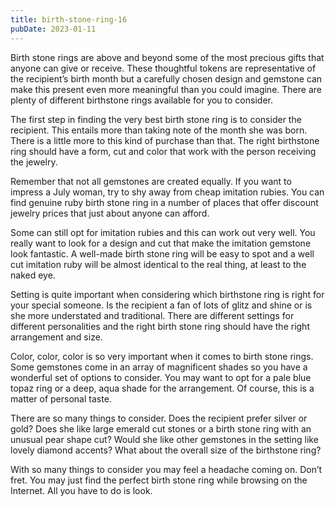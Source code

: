 ```yaml
---
title: birth-stone-ring-16
pubDate: 2023-01-11
---
```


Birth stone rings are above and beyond some of the most precious gifts that anyone can give or receive. These thoughtful tokens are representative of the recipient’s birth month but a carefully chosen design and gemstone can make this present even more meaningful than you could imagine. There are plenty of different birthstone rings available for you to consider.

The first step in finding the very best birth stone ring is to consider the recipient. This entails more than taking note of the month she was born. There is a little more to this kind of purchase than that. The right birthstone ring should have a form, cut and color that work with the person receiving the jewelry. 

Remember that not all gemstones are created equally. If you want to impress a July woman, try to shy away from cheap imitation rubies. You can find genuine ruby birth stone ring in a number of places that offer discount jewelry prices that just about anyone can afford. 

Some can still opt for imitation rubies and this can work out very well. You really want to look for a design and cut that make the imitation gemstone look fantastic. A well-made birth stone ring will be easy to spot and a well cut imitation ruby will be almost identical to the real thing, at least to the naked eye. 

Setting is quite important when considering which birthstone ring is right for your special someone. Is the recipient a fan of lots of glitz and shine or is she more understated and traditional. There are different settings for different personalities and the right birth stone ring should have the right arrangement and size.

Color, color, color is so very important when it comes to birth stone rings. Some gemstones come in an array of magnificent shades so you have a wonderful set of options to consider. You may want to opt for a pale blue topaz ring or a deep, aqua shade for the arrangement. Of course, this is a matter of personal taste.

There are so many things to consider. Does the recipient prefer silver or gold? Does she like large emerald cut stones or a birth stone ring with an unusual pear shape cut? Would she like other gemstones in the setting like lovely diamond accents? What about the overall size of the birthstone ring?

With so many things to consider you may feel a headache coming on. Don’t fret. You may just find the perfect birth stone ring while browsing on the Internet. All you have to do is look.